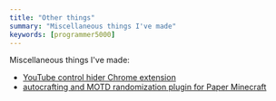 ```yaml
---
title: "Other things"
summary: "Miscellaneous things I've made"
keywords: [programmer5000]
---
```


Miscellaneous things I've made:
- [YouTube control hider Chrome extension](/chrome-extensions/video-controls-hider)
- [autocrafting and MOTD randomization plugin for Paper Minecraft](/java-projects/autocrafting-plugin)
